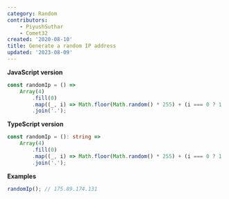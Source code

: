 ```yaml
---
category: Random
contributors:
    - PiyushSuthar
    - Comet32
created: '2020-08-10'
title: Generate a random IP address
updated: '2023-08-09'
---
```


**JavaScript version**

```js randomIp.js
const randomIp = () =>
    Array(4)
        .fill(0)
        .map((_, i) => Math.floor(Math.random() * 255) + (i === 0 ? 1 : 0))
        .join('.');
```

**TypeScript version**

```ts randomIp.ts
const randomIp = (): string =>
    Array(4)
        .fill(0)
        .map((_, i) => Math.floor(Math.random() * 255) + (i === 0 ? 1 : 0))
        .join('.');
```

**Examples**

```js examples.js
randomIp(); // 175.89.174.131
```
